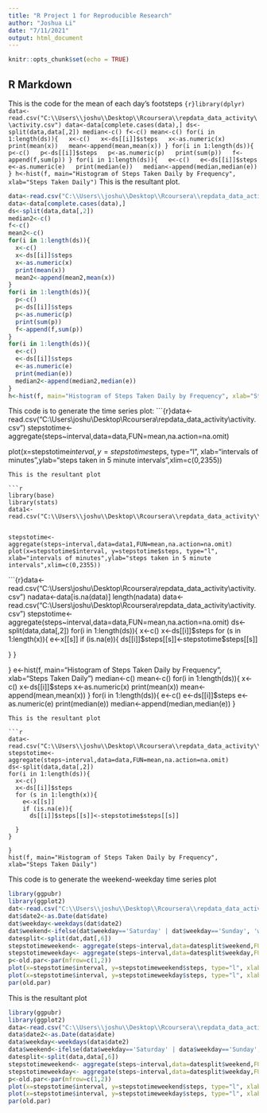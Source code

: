 ---
title: "R Project 1 for Reproducible Research"
author: "Joshua Li"
date: "7/11/2021"
output: html_document
---

```{r setup, include=FALSE}
knitr::opts_chunk$set(echo = TRUE)
```

## R Markdown

This is the code for the mean of each day's footsteps
```{r}library(dplyr)
data<-read.csv("C:\\Users\\joshu\\Desktop\\Rcoursera\\repdata_data_activity\\activity.csv")
data<-data[complete.cases(data),]
ds<-split(data,data[,2])
median<-c()
f<-c()
mean<-c()
for(i in 1:length(ds)){
  x<-c()
  x<-ds[[i]]$steps
  x<-as.numeric(x)
  print(mean(x))
  mean<-append(mean,mean(x))
}
for(i in 1:length(ds)){
  p<-c()
  p<-ds[[i]]$steps
  p<-as.numeric(p)
  print(sum(p))
  f<-append(f,sum(p))
}
for(i in 1:length(ds)){
  e<-c()
  e<-ds[[i]]$steps
  e<-as.numeric(e)
  print(median(e))
  median<-append(median,median(e))
}
h<-hist(f, main="Histogram of Steps Taken Daily by Frequency", xlab="Steps Taken Daily")
```
This is the resultant plot.
```{r h, echo=TRUE}
data<-read.csv("C:\\Users\\joshu\\Desktop\\Rcoursera\\repdata_data_activity\\activity.csv")
data<-data[complete.cases(data),]
ds<-split(data,data[,2])
median2<-c()
f<-c()
mean2<-c()
for(i in 1:length(ds)){
  x<-c()
  x<-ds[[i]]$steps
  x<-as.numeric(x)
  print(mean(x))
  mean2<-append(mean2,mean(x))
}
for(i in 1:length(ds)){
  p<-c()
  p<-ds[[i]]$steps
  p<-as.numeric(p)
  print(sum(p))
  f<-append(f,sum(p))
}
for(i in 1:length(ds)){
  e<-c()
  e<-ds[[i]]$steps
  e<-as.numeric(e)
  print(median(e))
  median2<-append(median2,median(e))
}
h<-hist(f, main="Histogram of Steps Taken Daily by Frequency", xlab="Steps Taken Daily")
```

This code is to generate the time series plot:
```{r}data<-read.csv("C:\\Users\\joshu\\Desktop\\Rcoursera\\repdata_data_activity\\activity.csv")
stepstotime<- aggregate(steps~interval,data=data,FUN=mean,na.action=na.omit)

plot(x=stepstotime$interval, y=stepstotime$steps, type="l", xlab="intervals of minutes",ylab="steps taken in 5 minute intervals",xlim=c(0,2355))
```
This is the resultant plot

```{r g, echo=TRUE}
library(base)
library(stats)
data1<-read.csv("C:\\Users\\joshu\\Desktop\\Rcoursera\\repdata_data_activity\\activity.csv")


stepstotime<- aggregate(steps~interval,data=data1,FUN=mean,na.action=na.omit)
plot(x=stepstotime$interval, y=stepstotime$steps, type="l", xlab="intervals of minutes",ylab="steps taken in 5 minute intervals",xlim=c(0,2355))
```
```{r}data<-read.csv("C:\\Users\\joshu\\Desktop\\Rcoursera\\repdata_data_activity\\activity.csv")
nadata<-data[is.na(data)]
length(nadata)
data<-read.csv("C:\\Users\\joshu\\Desktop\\Rcoursera\\repdata_data_activity\\activity.csv")
stepstotime<- aggregate(steps~interval,data=data,FUN=mean,na.action=na.omit)
ds<-split(data,data[,2])
for(i in 1:length(ds)){
  x<-c()
  x<-ds[[i]]$steps
  for (s in 1:length(x)){
    e<-x[[s]]
    if (is.na(e)){
      ds[[i]]$steps[[s]]<-stepstotime$steps[[s]]
      
  }
}
  
}
e<-hist(f, main="Histogram of Steps Taken Daily by Frequency", xlab="Steps Taken Daily")
median<-c()
mean<-c()
for(i in 1:length(ds)){
  x<-c()
  x<-ds[[i]]$steps
  x<-as.numeric(x)
  print(mean(x))
  mean<-append(mean,mean(x))
}
for(i in 1:length(ds)){
  e<-c()
  e<-ds[[i]]$steps
  e<-as.numeric(e)
  print(median(e))
  median<-append(median,median(e))
}
```
This is the resultant plot

```{r e, echo=TRUE}
data<-read.csv("C:\\Users\\joshu\\Desktop\\Rcoursera\\repdata_data_activity\\activity.csv")
stepstotime<- aggregate(steps~interval,data=data,FUN=mean,na.action=na.omit)
ds<-split(data,data[,2])
for(i in 1:length(ds)){
  x<-c()
  x<-ds[[i]]$steps
  for (s in 1:length(x)){
    e<-x[[s]]
    if (is.na(e)){
      ds[[i]]$steps[[s]]<-stepstotime$steps[[s]]
      
  }
}
  
}
hist(f, main="Histogram of Steps Taken Daily by Frequency", xlab="Steps Taken Daily")

```
This code is to generate the weekend-weekday time series plot
```{r}

library(ggpubr)
library(ggplot2)
dat<-read.csv("C:\\Users\\joshu\\Desktop\\Rcoursera\\repdata_data_activity\\activity.csv")
dat$date2<-as.Date(dat$date)
dat$weekday<-weekdays(dat$date2)
dat$weekend<-ifelse(dat$weekday=='Saturday' | dat$weekday=='Sunday', 'weekend','weekday')
datesplit<-split(dat,dat[,6])
stepstotimeweekend<- aggregate(steps~interval,data=datesplit$weekend,FUN=mean)
stepstotimeweekday<- aggregate(steps~interval,data=datesplit$weekday,FUN=mean)
p<-old.par<-par(mfrow=c(1,2))
plot(x=stepstotime$interval, y=stepstotimeweekend$steps, type="l", xlab="intervals of minutes",ylab="steps taken",main="weekends",xlim=c(0,2355))
plot(x=stepstotime$interval, y=stepstotimeweekday$steps, type="l", xlab="intervals of minutes",ylab="steps taken",main="weekdays",xlim=c(0,2355))
par(old.par)
```
This is the resultant plot

```{r,p, echo=TRUE}
library(ggpubr)
library(ggplot2)
data<-read.csv("C:\\Users\\joshu\\Desktop\\Rcoursera\\repdata_data_activity\\activity.csv")
data$date2<-as.Date(data$date)
data$weekday<-weekdays(data$date2)
data$weekend<-ifelse(data$weekday=='Saturday' | data$weekday=='Sunday', 'weekend','weekday')
datesplit<-split(data,data[,6])
stepstotimeweekend<- aggregate(steps~interval,data=datesplit$weekend,FUN=mean)
stepstotimeweekday<- aggregate(steps~interval,data=datesplit$weekday,FUN=mean)
p<-old.par<-par(mfrow=c(1,2))
plot(x=stepstotime$interval, y=stepstotimeweekend$steps, type="l", xlab="intervals of minutes",ylab="steps taken",main="weekends",xlim=c(0,2355))
plot(x=stepstotime$interval, y=stepstotimeweekday$steps, type="l", xlab="intervals of minutes",ylab="steps taken",main="weekdays",xlim=c(0,2355))
par(old.par)
```

